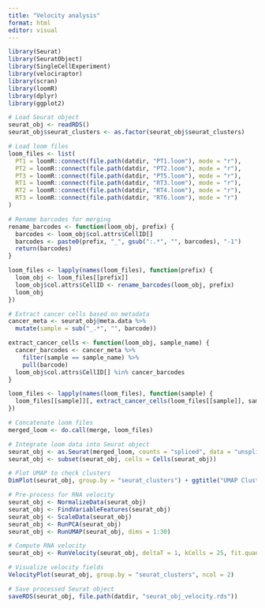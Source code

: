 ```yaml
---
title: "Velocity analysis"
format: html
editor: visual
---
```


```r
library(Seurat)
library(SeuratObject)
library(SingleCellExperiment)
library(velociraptor)
library(scran)
library(loomR)
library(dplyr)
library(ggplot2)
```

```r
# Load Seurat object
seurat_obj <- readRDS()
seurat_obj$seurat_clusters <- as.factor(seurat_obj$seurat_clusters)

# Load loom files
loom_files <- list(
  PT1 = loomR::connect(file.path(datdir, "PT1.loom"), mode = "r"),
  PT2 = loomR::connect(file.path(datdir, "PT2.loom"), mode = "r"),
  PT3 = loomR::connect(file.path(datdir, "PT5.loom"), mode = "r"),
  RT1 = loomR::connect(file.path(datdir, "RT3.loom"), mode = "r"),
  RT2 = loomR::connect(file.path(datdir, "RT4.loom"), mode = "r"),
  RT3 = loomR::connect(file.path(datdir, "RT6.loom"), mode = "r")
)

# Rename barcodes for merging
rename_barcodes <- function(loom_obj, prefix) {
  barcodes <- loom_obj$col.attrs$CellID[]
  barcodes <- paste0(prefix, "_", gsub(":.*", "", barcodes), "-1")
  return(barcodes)
}

loom_files <- lapply(names(loom_files), function(prefix) {
  loom_obj <- loom_files[[prefix]]
  loom_obj$col.attrs$CellID <- rename_barcodes(loom_obj, prefix)
  loom_obj
})

# Extract cancer cells based on metadata
cancer_meta <- seurat_obj@meta.data %>% 
  mutate(sample = sub("_.*", "", barcode))

extract_cancer_cells <- function(loom_obj, sample_name) {
  cancer_barcodes <- cancer_meta %>% 
    filter(sample == sample_name) %>% 
    pull(barcode)
  loom_obj$col.attrs$CellID[] %in% cancer_barcodes
}

loom_files <- lapply(names(loom_files), function(sample) {
  loom_files[[sample]][, extract_cancer_cells(loom_files[[sample]], sample)]
})

# Concatenate loom files
merged_loom <- do.call(merge, loom_files)

# Integrate loom data into Seurat object
seurat_obj <- as.Seurat(merged_loom, counts = "spliced", data = "unspliced")
seurat_obj <- subset(seurat_obj, cells = Cells(seurat_obj))

# Plot UMAP to check clusters
DimPlot(seurat_obj, group.by = "seurat_clusters") + ggtitle("UMAP Clusters")

# Pre-process for RNA velocity
seurat_obj <- NormalizeData(seurat_obj)
seurat_obj <- FindVariableFeatures(seurat_obj)
seurat_obj <- ScaleData(seurat_obj)
seurat_obj <- RunPCA(seurat_obj)
seurat_obj <- RunUMAP(seurat_obj, dims = 1:30)

# Compute RNA velocity
seurat_obj <- RunVelocity(seurat_obj, deltaT = 1, kCells = 25, fit.quantile = 0.02)

# Visualize velocity fields
VelocityPlot(seurat_obj, group.by = "seurat_clusters", ncol = 2)

# Save processed Seurat object
saveRDS(seurat_obj, file.path(datdir, "seurat_obj_velocity.rds"))

```
